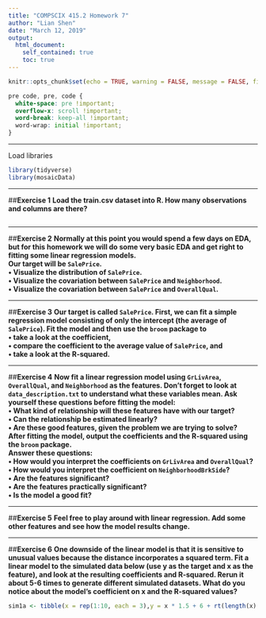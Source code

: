 ```yaml
---
title: "COMPSCIX 415.2 Homework 7"
author: "Lian Shen"
date: "March 12, 2019"
output: 
  html_document:
    self_contained: true
    toc: true
---
```


```r
knitr::opts_chunk$set(echo = TRUE, warning = FALSE, message = FALSE, fig.align = 'center')
```

```css
pre code, pre, code {
  white-space: pre !important;
  overflow-x: scroll !important;
  word-break: keep-all !important;
  word-wrap: initial !important;
}
```
***

Load libraries
```r
library(tidyverse)
library(mosaicData)
```

***
##**Exercise 1**
**Load the train.csv dataset into R. How many observations and columns are there?**

```r

```

***
##**Exercise 2**
**Normally at this point you would spend a few days on EDA, but for this homework we will do some very basic EDA and get right to fitting some linear regression models.**  
**Our target will be `SalePrice`.**  
**• Visualize the distribution of `SalePrice`.**  
**• Visualize the covariation between `SalePrice` and `Neighborhood`.**  
**• Visualize the covariation between `SalePrice` and `OverallQual`.**  

***
##**Exercise 3**
**Our target is called `SalePrice`. First, we can fit a simple regression model consisting of only the intercept (the average of `SalePrice`). Fit the model and then use the `broom` package to**  
**• take a look at the coefficient,**  
**• compare the coefficient to the average value of `SalePrice`, and**  
**• take a look at the R-squared.**  

***
##**Exercise 4**
**Now fit a linear regression model using `GrLivArea`, `OverallQual`, and `Neighborhood` as the features. Don’t forget to look at `data_description.txt` to understand what these variables mean. Ask yourself these questions before fitting the model:**  
**• What kind of relationship will these features have with our target?**  
**• Can the relationship be estimated linearly?**  
**• Are these good features, given the problem we are trying to solve?**  
**After fitting the model, output the coefficients and the R-squared using the `broom` package.**  
**Answer these questions:**  
**• How would you interpret the coefficients on `GrLivArea` and `OverallQual`?**  
**• How would you interpret the coefficient on `NeighborhoodBrkSide`?**  
**• Are the features significant?**  
**• Are the features practically significant?**  
**• Is the model a good fit?**  

***
##**Exercise 5**
**Feel free to play around with linear regression. Add some other features and see how the model results change.**

***
##**Exercise 6**
**One downside of the linear model is that it is sensitive to unusual values because the distance incorporates a squared term. Fit a linear model to the simulated data below (use y as the target and x as the feature), and look at the resulting coefficients and R-squared. Rerun it about 5-6 times to generate different simulated datasets. What do you notice about the model’s coefficient on x and the R-squared values?**

```r
sim1a <- tibble(x = rep(1:10, each = 3),y = x * 1.5 + 6 + rt(length(x), df = 2))
```

